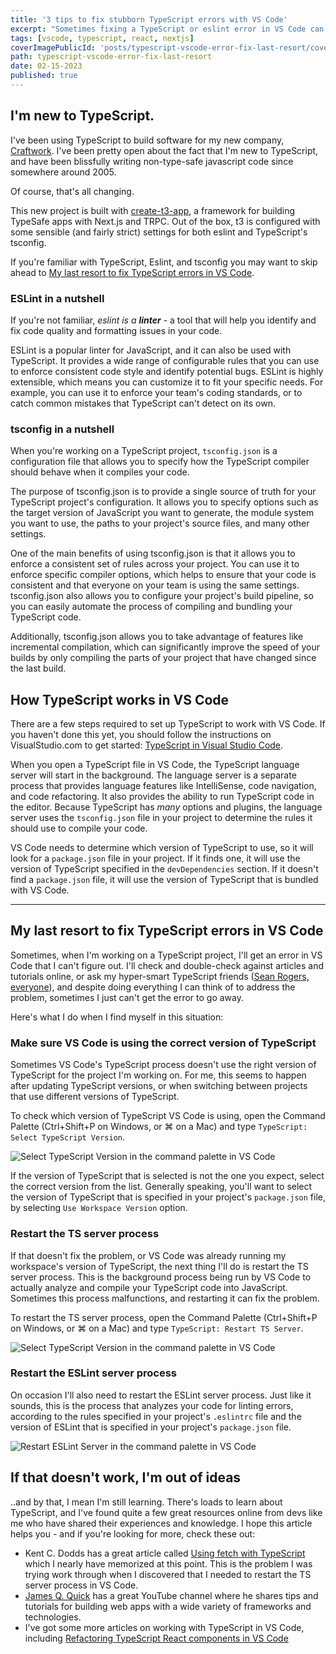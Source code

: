 ```yaml
---
title: '3 tips to fix stubborn TypeScript errors with VS Code'
excerpt: "Sometimes fixing a TypeScript or eslint error in VS Code can feel impossible. Here's what I do when I have tried everything else."
tags: [vscode, typescript, react, nextjs]
coverImagePublicId: 'posts/typescript-vscode-error-fix-last-resort/cover'
path: typescript-vscode-error-fix-last-resort
date: 02-15-2023
published: true
---
```


## I'm new to TypeScript.

I've been using TypeScript to build software for my new company, [Craftwork](https://craftwork.com). I've been pretty open about the fact that I'm new to TypeScript, and have been blissfully writing non-type-safe javascript code since somewhere around 2005.

Of course, that's all changing.

This new project is built with [create-t3-app](https://create.t3.gg), a framework for building TypeSafe apps with Next.js and TRPC. Out of the box, t3 is configured with some sensible (and fairly strict) settings for both eslint and TypeScript's tsconfig.

If you're familiar with TypeScript, Eslint, and tsconfig you may want to skip ahead to [My last resort to fix TypeScript errors in VS Code](#my-last-resort-to-fix-typescript-errors-in-vs-code).

### ESLint in a nutshell

If you're not familiar, _eslint is a **linter**_ - a tool that will help you identify and fix code quality and formatting issues in your code.

ESLint is a popular linter for JavaScript, and it can also be used with TypeScript. It provides a wide range of configurable rules that you can use to enforce consistent code style and identify potential bugs. ESLint is highly extensible, which means you can customize it to fit your specific needs. For example, you can use it to enforce your team's coding standards, or to catch common mistakes that TypeScript can't detect on its own.

### tsconfig in a nutshell

When you're working on a TypeScript project, `tsconfig.json` is a configuration file that allows you to specify how the TypeScript compiler should behave when it compiles your code.

The purpose of tsconfig.json is to provide a single source of truth for your TypeScript project's configuration. It allows you to specify options such as the target version of JavaScript you want to generate, the module system you want to use, the paths to your project's source files, and many other settings.

One of the main benefits of using tsconfig.json is that it allows you to enforce a consistent set of rules across your project. You can use it to enforce specific compiler options, which helps to ensure that your code is consistent and that everyone on your team is using the same settings. tsconfig.json also allows you to configure your project's build pipeline, so you can easily automate the process of compiling and bundling your TypeScript code.

Additionally, tsconfig.json allows you to take advantage of features like incremental compilation, which can significantly improve the speed of your builds by only compiling the parts of your project that have changed since the last build.

## How TypeScript works in VS Code

There are a few steps required to set up TypeScript to work with VS Code. If you haven't done this yet, you should follow the instructions on VisualStudio.com to get started: [TypeScript in Visual Studio Code](https://code.visualstudio.com/Docs/languages/typescript).

When you open a TypeScript file in VS Code, the TypeScript language server will start in the background. The language server is a separate process that provides language features like IntelliSense, code navigation, and code refactoring. It also provides the ability to run TypeScript code in the editor. Because TypeScript has _many_ options and plugins, the language server uses the `tsconfig.json` file in your project to determine the rules it should use to compile your code.

VS Code needs to determine which version of TypeScript to use, so it will look for a `package.json` file in your project. If it finds one, it will use the version of TypeScript specified in the `devDependencies` section. If it doesn't find a `package.json` file, it will use the version of TypeScript that is bundled with VS Code.

---

## My last resort to fix TypeScript errors in VS Code

Sometimes, when I'm working on a TypeScript project, I'll get an error in VS Code that I can't figure out. I'll check and double-check against articles and tutorials online, or ask my hyper-smart TypeScript friends ([Sean Rogers, everyone](https://seanrogers.dev/)), and despite doing everything I can think of to address the problem, sometimes I just can't get the error to go away.

Here's what I do when I find myself in this situation:

### Make sure VS Code is using the correct version of TypeScript

Sometimes VS Code's TypeScript process doesn't use the right version of TypeScript for the project I'm working on. For me, this seems to happen after updating TypeScript versions, or when switching between projects that use different versions of TypeScript.

To check which version of TypeScript VS Code is using, open the Command Palette (Ctrl+Shift+P on Windows, or &#8984; on a Mac) and type `TypeScript: Select TypeScript Version`.

<Image
  publicId="posts/typescript-vscode-error-fix-last-resort/select-typescript-version"
  alt="Select TypeScript Version in the command palette in VS Code"
/>

If the version of TypeScript that is selected is not the one you expect, select the correct version from the list. Generally speaking, you'll want to select the version of TypeScript that is specified in your project's `package.json` file, by selecting `Use Workspace Version` option.

### Restart the TS server process

If that doesn't fix the problem, or VS Code was already running my workspace's version of TypeScript, the next thing I'll do is restart the TS server process. This is the background process being run by VS Code to actually analyze and compile your TypeScript code into JavaScript. Sometimes this process malfunctions, and restarting it can fix the problem.

To restart the TS server process, open the Command Palette (Ctrl+Shift+P on Windows, or &#8984; on a Mac) and type `TypeScript: Restart TS Server`.

<Image
  publicId="posts/typescript-vscode-error-fix-last-resort/select-typescript-version"
  alt="Select TypeScript Version in the command palette in VS Code"
/>

### Restart the ESLint server process

On occasion I'll also need to restart the ESLint server process. Just like it sounds, this is the process that analyzes your code for linting errors, according to the rules specified in your project's `.eslintrc` file and the version of ESLint that is specified in your project's `package.json` file.

<Image
  publicId="posts/typescript-vscode-error-fix-last-resort/restart-eslint-server"
  alt="Restart ESLint Server in the command palette in VS Code"
/>

## If that doesn't work, I'm out of ideas

..and by that, I mean I'm still learning. There's loads to learn about TypeScript, and I've found quite a few great resources online from devs like me who have shared their experiences and knowledge. I hope this article helps you - and if you're looking for more, check these out:

- Kent C. Dodds has a great article called [Using fetch with TypeScript](https://kentcdodds.com/blog/using-fetch-with-type-script) which I nearly have memorized at this point. This is the problem I was trying work through when I discovered that I needed to restart the TS server process in VS Code.
- [James Q. Quick](https://www.youtube.com/@JamesQQuick) has a great YouTube channel where he shares tips and tutorials for building web apps with a wide variety of frameworks and technologies.
- I've got some more articles on working with TypeScript in VS Code, including [Refactoring TypeScript React components in VS Code](https://mikebifulco.com/posts/refactoring-typescript-react-components-vscode#resources-for-learning-typescript)
